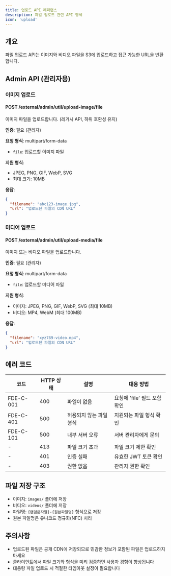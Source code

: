 ```yaml
---
title: 업로드 API 레퍼런스
description: 파일 업로드 관련 API 명세
icon: 'upload'
---
```


## 개요

파일 업로드 API는 이미지와 비디오 파일을 S3에 업로드하고 접근 가능한 URL을 반환합니다.

## Admin API (관리자용)

### 이미지 업로드

#### POST /external/admin/util/upload-image/file

이미지 파일을 업로드합니다. (레거시 API, 하위 호환성 유지)

**인증**: 필요 (관리자)

**요청 형식**: multipart/form-data
- `file`: 업로드할 이미지 파일

**지원 형식**:
- JPEG, PNG, GIF, WebP, SVG
- 최대 크기: 10MB

**응답**:
```json
{
  "filename": "abc123-image.jpg",
  "url": "업로드된 파일의 CDN URL"
}
```

### 미디어 업로드

#### POST /external/admin/util/upload-media/file

이미지 또는 비디오 파일을 업로드합니다.

**인증**: 필요 (관리자)

**요청 형식**: multipart/form-data
- `file`: 업로드할 미디어 파일

**지원 형식**:
- 이미지: JPEG, PNG, GIF, WebP, SVG (최대 10MB)
- 비디오: MP4, WebM (최대 100MB)

**응답**:
```json
{
  "filename": "xyz789-video.mp4",
  "url": "업로드된 파일의 CDN URL"
}
```

## 에러 코드

| 코드 | HTTP 상태 | 설명 | 대응 방법 |
| --- | --- | --- | --- |
| FDE-C-001 | 400 | 파일이 없음 | 요청에 'file' 필드 포함 확인 |
| FDE-C-401 | 500 | 허용되지 않는 파일 형식 | 지원되는 파일 형식 확인 |
| FDE-C-101 | 500 | 내부 서버 오류 | 서버 관리자에게 문의 |
| - | 413 | 파일 크기 초과 | 파일 크기 제한 확인 |
| - | 401 | 인증 실패 | 유효한 JWT 토큰 확인 |
| - | 403 | 권한 없음 | 관리자 권한 확인 |

## 파일 저장 구조

- 이미지: `images/` 폴더에 저장
- 비디오: `videos/` 폴더에 저장
- 파일명: `{랜덤문자열}-{원본파일명}` 형식으로 저장
- 원본 파일명은 유니코드 정규화(NFC) 처리

## 주의사항

- 업로드된 파일은 공개 CDN에 저장되므로 민감한 정보가 포함된 파일은 업로드하지 마세요
- 클라이언트에서 파일 크기와 형식을 미리 검증하면 사용자 경험이 향상됩니다
- 대용량 파일 업로드 시 적절한 타임아웃 설정이 필요합니다